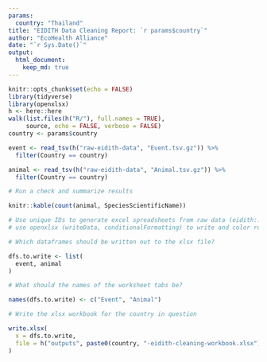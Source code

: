 ```yaml
---
params:
  country: "Thailand"
title: "EIDITH Data Cleaning Report: `r params$country`"
author: "EcoHealth Alliance"
date: "`r Sys.Date()`"
output:
  html_document:
    keep_md: true
---
```


```r

knitr::opts_chunk$set(echo = FALSE)
library(tidyverse)
library(openxlsx)
h <- here::here
walk(list.files(h("R/"), full.names = TRUE),
     source, echo = FALSE, verbose = FALSE)
country <- params$country

```

```r

event <- read_tsv(h("raw-eidith-data", "Event.tsv.gz")) %>%
  filter(Country == country)

```

```r

animal <- read_tsv(h("raw-eidith-data", "Animal.tsv.gz")) %>% 
  filter(Country == country)

# Run a check and summarize results

knitr::kable(count(animal, SpeciesScientificName))

```

```r

# Use unique IDs to generate excel spreadsheets from raw data (eidith::ed2_get()),
# use openxlsx (writeData, conditionalFormatting) to write and color rows of interest

```

```r

# Which dataframes should be written out to the xlsx file?

dfs.to.write <- list(
  event, animal
)

# What should the names of the worksheet tabs be?

names(dfs.to.write) <- c("Event", "Animal")

# Write the xlsx workbook for the country in question

write.xlsx(
  x = dfs.to.write,
  file = h("outputs", paste0(country, "-eidith-cleaning-workbook.xlsx"))
)

```
